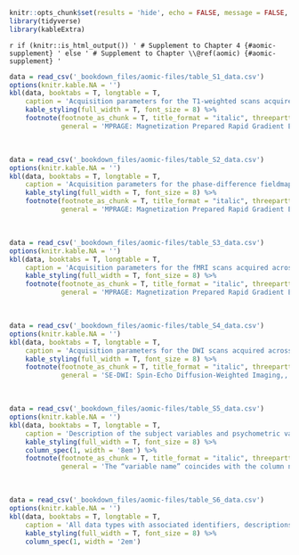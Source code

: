 ```r
knitr::opts_chunk$set(results = 'hide', echo = FALSE, message = FALSE, warning = FALSE)
library(tidyverse)
library(kableExtra)
```

`r if (knitr::is_html_output()) '
# Supplement to Chapter 4 {#aomic-supplement}
' else '
# Supplement to Chapter \\@ref(aomic) {#aomic-supplement}
'`

```r
data = read_csv('_bookdown_files/aomic-files/table_S1_data.csv')
options(knitr.kable.NA = '')
kbl(data, booktabs = T, longtable = T,
    caption = 'Acquisition parameters for the T1-weighted scans acquired across all three datasets.') %>%
    kable_styling(full_width = T, font_size = 8) %>%
    footnote(footnote_as_chunk = T, title_format = "italic", threeparttable = T, escape = F, 
             general = 'MPRAGE: Magnetization Prepared Rapid Gradient Echo, FOV: field-of-view, RL: right-left, AP: anterior-posterior, FH: feet-head, TR: time to repetition, TE: time to echo, n/a: not applicable. * Whole-brain coverage included the brain-stem and cerebellum, unless otherwise stated.')
```
<br>
```r
data = read_csv('_bookdown_files/aomic-files/table_S2_data.csv')
options(knitr.kable.NA = '')
kbl(data, booktabs = T, longtable = T,
    caption = 'Acquisition parameters for the phase-difference fieldmap scans acquired across all three datasets.') %>%
    kable_styling(full_width = T, font_size = 8) %>%
    footnote(footnote_as_chunk = T, title_format = "italic", threeparttable = T, escape = F, 
             general = 'MPRAGE: Magnetization Prepared Rapid Gradient Echo, FOV: field-of-view, RL: right-left, AP: anterior-posterior, FH: feet-head, TR: time to repetition, TE: time to echo.')
```
<br>
```r
data = read_csv('_bookdown_files/aomic-files/table_S3_data.csv')
options(knitr.kable.NA = '')
kbl(data, booktabs = T, longtable = T,
    caption = 'Acquisition parameters for the fMRI scans acquired across all three datasets.') %>%
    kable_styling(full_width = T, font_size = 8) %>%
    footnote(footnote_as_chunk = T, title_format = "italic", threeparttable = T, escape = F, 
             general = 'MPRAGE: Magnetization Prepared Rapid Gradient Echo, GE-EPI: gradient-echo echo-planar imaging, FOV: field-of-view, RL: right-left, AP: anterior-posterior, FH: feet-head, TR: time to repetition, TE: time to echo, Seq.: sequential (non-multiband), MB: multiband (i.e., simultaneous slice excitation). * MB scans were acquired for the face perception and resting-state paradigms of PIOP2. Sequential scans were acquired for the movie watching (ID1000), working memory, emotion matching, gender stroop, emotion anticipation, stop signal paradigms (PIOP1 and PIOP2). ')
```
<br>
```r
data = read_csv('_bookdown_files/aomic-files/table_S4_data.csv')
options(knitr.kable.NA = '')
kbl(data, booktabs = T, longtable = T,
    caption = 'Acquisition parameters for the DWI scans acquired across all three datasets.') %>%
    kable_styling(full_width = T, font_size = 8) %>%
    footnote(footnote_as_chunk = T, title_format = "italic", threeparttable = T, escape = F, 
             general = 'SE-DWI: Spin-Echo Diffusion-Weighted Imaging,, FOV: field-of-view, RL: right-left, AP: anterior-posterior, FH: feet-head, TR: time to repetition, TE: time to echo. *DWI scans were acquired with the shortest possible TR ("shortest" setting on Philips scanners), causing the actual TR values to vary from scan to scan. The TRs reported in this table reflect the median TR across all DWI scans per dataset (see the Raw data standardization section for more information.')
```
<br>
```r
data = read_csv('_bookdown_files/aomic-files/table_S5_data.csv')
options(knitr.kable.NA = '')
kbl(data, booktabs = T, longtable = T,
    caption = 'Description of the subject variables and psychometric variables.') %>%
    kable_styling(full_width = T, font_size = 8) %>%
    column_spec(1, width = '8em') %>%
    footnote(footnote_as_chunk = T, title_format = "italic", threeparttable = T, escape = F, 
             general = 'The “variable name” coincides with the column name for that variable in the participants.tsv file. Note that missing values in this file are coded with “n/a”. A.U.: arbitrary units.')
```
<br>
```r
data = read_csv('_bookdown_files/aomic-files/table_S6_data.csv')
options(knitr.kable.NA = '') 
kbl(data, booktabs = T, longtable = T,
    caption = 'All data types with associated identifiers, descriptions, and modalities.') %>%
    kable_styling(full_width = T, font_size = 8) %>%
    column_spec(1, width = '2em')
```
